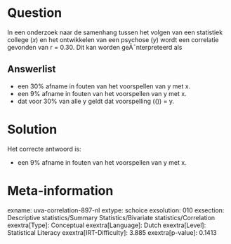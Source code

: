 Question
========

In een onderzoek naar de samenhang tussen het volgen van een statistiek
college (*x*) en het ontwikkelen van een psychose (*y*) wordt een
correlatie gevonden van r = 0.30. Dit kan worden geÃ¯nterpreteerd als

Answerlist
----------

* een 30% afname in fouten van het voorspellen van y met x.
* een 9% afname in fouten van het voorspellen van y met x.
* dat voor 30% van alle y geldt dat voorspelling (\(\hat{y}\)) = y.

Solution
========

Het correcte antwoord is: 

* een 9% afname in fouten van het voorspellen van y met x.

Meta-information
================
exname: uva-correlation-897-nl
extype: schoice
exsolution: 010
exsection: Descriptive statistics/Summary Statistics/Bivariate statistics/Correlation
exextra[Type]: Conceptual
exextra[Language]: Dutch
exextra[Level]: Statistical Literacy
exextra[IRT-Difficulty]: 3.885
exextra[p-value]: 0.1413
